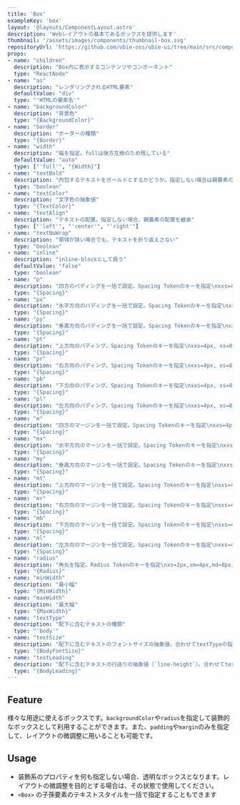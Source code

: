 ```yaml
---
title: 'Box'
exampleKey: 'box'
layout: '@layouts/ComponentLayout.astro'
description: 'Webレイアウトの基本であるボックスを提供します'
thumbnail: '/assets/images/components/thumbnail-box.svg'
repositoryUrl: 'https://github.com/ubie-oss/ubie-ui/tree/main/src/components/Box'
props:
- name: "children"
  description: "Box内に表示するコンテンツやコンポーネント"
  type: "ReactNode"
- name: "as"
  description: "レンダリングされるHTML要素"
  defaultValue: "div"
  type: "'HTMLの要素名'"
- name: "backgroundColor"
  description: "背景色"
  type: "{BackgroundColor}"
- name: "border"
  description: "ボーダーの種類"
  type: "{Border}"
- name: "width"
  description: "幅を指定。fullは後方互換のため残している"
  defaultValue: "auto"
  type: ["'full'", "{Width}"]
- name: "textBold"
  description: "内包するテキストをボールドとするかどうか。指定しない場合は親要素のスタイルを継承、trueでボールド、falseとするとnormal"
  type: "boolean"
- name: "textColor"
  description: "文字色の抽象値"
  type: "{TextColor}"
- name: "textAlign"
  description: "テキストの配置。指定しない場合、親要素の配置を継承"
  type: ["'left'", "'center'", "'right'"]
- name: "textNoWrap"
  description: "領域が狭い場合でも、テキストを折り返えさない"
  type: "boolean"
- name: "inline"
  description: "inline-blockとして扱う"
  defaultValue: "false"
  type: "boolean"
- name: "p"
  description: "四方のパディングを一括で設定。Spacing Tokenのキーを指定\nxxs=4px, xs=8px, sm=12px, md=16px, lg=24px, xl=40px, xxl=64px"
  type: "{Spacing}"
- name: "px"
  description: "水平方向のパディングを一括で設定。Spacing Tokenのキーを指定\nxxs=4px, xs=8px, sm=12px, md=16px, lg=24px, xl=40px, xxl=64px"
  type: "{Spacing}"
- name: "py"
  description: "垂直方向のパディングを一括で設定。Spacing Tokenのキーを指定\nxxs=4px, xs=8px, sm=12px, md=16px, lg=24px, xl=40px, xxl=64px"
  type: "{Spacing}"
- name: "pt"
  description: "上方向のパディング。Spacing Tokenのキーを指定\nxxs=4px, xs=8px, sm=12px, md=16px, lg=24px, xl=40px, xxl=64px"
  type: "{Spacing}"
- name: "pr"
  description: "右方向のパディング。Spacing Tokenのキーを指定\nxxs=4px, xs=8px, sm=12px, md=16px, lg=24px, xl=40px, xxl=64px"
  type: "{Spacing}"
- name: "pb"
  description: "下方向のパディング。Spacing Tokenのキーを指定\nxxs=4px, xs=8px, sm=12px, md=16px, lg=24px, xl=40px, xxl=64px"
  type: "{Spacing}"
- name: "pl"
  description: "左方向のパディング。Spacing Tokenのキーを指定\nxxs=4px, xs=8px, sm=12px, md=16px, lg=24px, xl=40px, xxl=64px"
  type: "{Spacing}"
- name: "m"
  description: "四方のマージンを一括で設定。Spacing Tokenのキーを指定\nxxs=4px, xs=8px, sm=12px, md=16px, lg=24px, xl=40px, xxl=64px"
  type: "{Spacing}"
- name: "mx"
  description: "水平方向のマージンを一括で設定。Spacing Tokenのキーを指定\nxxs=4px, xs=8px, sm=12px, md=16px, lg=24px, xl=40px, xxl=64px"
  type: "{Spacing}"
- name: "my"
  description: "垂直方向のマージンを一括で設定。Spacing Tokenのキーを指定\nxxs=4px, xs=8px, sm=12px, md=16px, lg=24px, xl=40px, xxl=64px"
  type: "{Spacing}"
- name: "mt"
  description: "上方向のマージンを一括で設定。Spacing Tokenのキーを指定\nxxs=4px, xs=8px, sm=12px, md=16px, lg=24px, xl=40px, xxl=64px"
  type: "{Spacing}"
- name: "mr"
  description: "右方向のマージンを一括で設定。Spacing Tokenのキーを指定\nxxs=4px, xs=8px, sm=12px, md=16px, lg=24px, xl=40px, xxl=64px"
  type: "{Spacing}"
- name: "mb"
  description: "下方向のマージンを一括で設定。Spacing Tokenのキーを指定\nxxs=4px, xs=8px, sm=12px, md=16px, lg=24px, xl=40px, xxl=64px"
  type: "{Spacing}"
- name: "ml"
  description: "左方向のマージンを一括で設定。Spacing Tokenのキーを指定\nxxs=4px, xs=8px, sm=12px, md=16px, lg=24px, xl=40px, xxl=64px"
  type: "{Spacing}"
- name: "radius"
  description: "角丸を指定。Radius Tokenのキーを指定\nxs=2px,sm=4px,md=8px,lg=12px"
  type: "{Radius}"
- name: "minWidth"
  description: "最小幅"
  type: "{MinWidth}"
- name: "maxWidth"
  description: "最大幅"
  type: "{MaxWidth}"
- name: "textType"
  description: "配下に含むテキストの種類"
  type: "'body'"
- name: "textSize"
  description: "配下に含むテキストのフォントサイズの抽象値。合わせてtextTypeの指定が必須で、typeに応じた値が指定可能"
  type: "{BodyFontSize}"
- name: "textLeading"
  description: "配下に含むテキストの行送りの抽象値（`line-height`）。合わせてtextTypeとtextSizeの指定が必須で、typeに応じた値が指定可能"
  type: "{BodyLeading}"
---
```


## Feature

様々な用途に使えるボックスです。`backgroundColor`や`radius`を指定して装飾的なボックスとして利用することができます。また、`padding`や`margin`のみを指定して、レイアウトの微調整に用いることも可能です。

## Usage

- 装飾系のプロパティを何も指定しない場合、透明なボックスとなります。レイアウトの微調整を目的とする場合は、その状態で使用してください。
- `<Box>` の子孫要素のテキストスタイルを一括で指定することもできます
